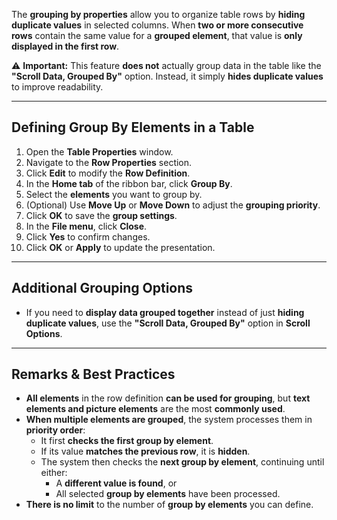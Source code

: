 
The **grouping by properties** allow you to organize table rows by **hiding duplicate values** in selected columns. When **two or more consecutive rows** contain the same value for a **grouped element**, that value is **only displayed in the first row**.  

⚠ **Important:** This feature **does not** actually group data in the table like the **"Scroll Data, Grouped By"** option. Instead, it simply **hides duplicate values** to improve readability.

---

## **Defining Group By Elements in a Table**  

1. Open the **Table Properties** window.  
2. Navigate to the **Row Properties** section.  
3. Click **Edit** to modify the **Row Definition**.  
4. In the **Home tab** of the ribbon bar, click **Group By**.  
5. Select the **elements** you want to group by.  
6. (Optional) Use **Move Up** or **Move Down** to adjust the **grouping priority**.  
7. Click **OK** to save the **group settings**.  
8. In the **File menu**, click **Close**.  
9. Click **Yes** to confirm changes.  
10. Click **OK** or **Apply** to update the presentation.

---

## **Additional Grouping Options**  

- If you need to **display data grouped together** instead of just **hiding duplicate values**, use the **"Scroll Data, Grouped By"** option in **Scroll Options**.

---

## **Remarks & Best Practices**  

- **All elements** in the row definition **can be used for grouping**, but **text elements and picture elements** are the most **commonly used**.  
- **When multiple elements are grouped**, the system processes them in **priority order**:  
  - It first **checks the first group by element**.  
  - If its value **matches the previous row**, it is **hidden**.  
  - The system then checks the **next group by element**, continuing until either:  
    - A **different value is found**, or  
    - All selected **group by elements** have been processed.  
- **There is no limit** to the number of **group by elements** you can define.
